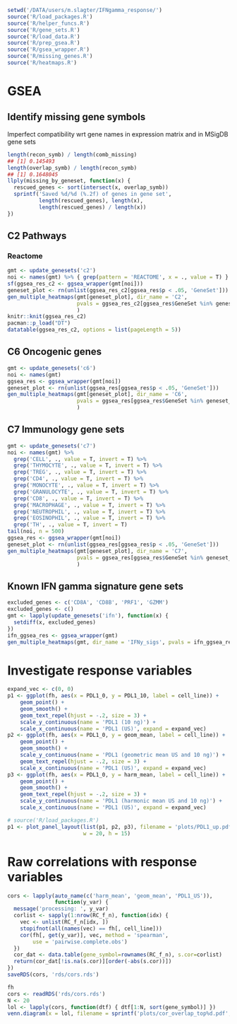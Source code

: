 ```r
setwd('/DATA/users/m.slagter/IFNgamma_response/')
source('R/load_packages.R')
source('R/helper_funcs.R')
source('R/gene_sets.R')
source('R/load_data.R')
source('R/prep_gsea.R')
source('R/gsea_wrapper.R')
source('R/missing_genes.R')
source('R/heatmaps.R')
```

# GSEA


## Identify missing gene symbols

Imperfect compatibility wrt gene names in expression matrix and in MSigDB gene
sets

```r
length(recon_symb) / length(comb_missing)
## [1] 0.145493
length(overlap_symb) / length(recon_symb)
## [1] 0.1648045
llply(missing_by_geneset, function(x) {
  rescued_genes <- sort(intersect(x, overlap_symb))
  sprintf('Saved %d/%d (%.2f) of genes in gene set',
          length(rescued_genes), length(x),
          length(rescued_genes) / length(x))
})
```

## C2 Pathways


### Reactome


```r
gmt <- update_genesets('c2')
noi <- names(gmt) %>% { grep(pattern = 'REACTOME', x = ., value = T) }
sf(ggsea_res_c2 <- ggsea_wrapper(gmt[noi]))
geneset_plot <- rn(unlist(ggsea_res_c2[ggsea_res$p < .05, 'GeneSet']))
gen_multiple_heatmaps(gmt[geneset_plot], dir_name = 'C2', 
                      pvals = ggsea_res_c2[ggsea_res$GeneSet %in% geneset_plot, ]$p
                      )
knitr::knit(ggsea_res_c2)
pacman::p_load("DT")
datatable(ggsea_res_c2, options = list(pageLength = 5))
```

## C6 Oncogenic genes


```r
gmt <- update_genesets('c6')
noi <- names(gmt)
ggsea_res <- ggsea_wrapper(gmt[noi])
geneset_plot <- rn(unlist(ggsea_res[ggsea_res$p < .05, 'GeneSet']))
gen_multiple_heatmaps(gmt[geneset_plot], dir_name = 'C6', 
                      pvals = ggsea_res[ggsea_res$GeneSet %in% geneset_plot, ]$p
                      )
```

## C7 Immunology gene sets


```r
gmt <- update_genesets('c7')
noi <- names(gmt) %>% 
  grep('CELL', ., value = T, invert = T) %>%
  grep('THYMOCYTE', ., value = T, invert = T) %>%
  grep('TREG', ., value = T, invert = T) %>%
  grep('CD4', ., value = T, invert = T) %>%
  grep('MONOCYTE', ., value = T, invert = T) %>%
  grep('GRANULOCYTE', ., value = T, invert = T) %>%
  grep('CD8', ., value = T, invert = T) %>%
  grep('MACROPHAGE', ., value = T, invert = T) %>%
  grep('NEUTROPHIL', ., value = T, invert = T) %>%
  grep('EOSINOPHIL', ., value = T, invert = T) %>%
  grep('TH', ., value = T, invert = T)
tail(noi, n = 500)
ggsea_res <- ggsea_wrapper(gmt[noi])
geneset_plot <- rn(unlist(ggsea_res[ggsea_res$p < .05, 'GeneSet']))
gen_multiple_heatmaps(gmt[geneset_plot], dir_name = 'C7', 
                      pvals = ggsea_res[ggsea_res$GeneSet %in% geneset_plot, ]$p
                      )
```

## Known IFN gamma signature gene sets

```r
excluded_genes <- c('CD8A', 'CD8B', 'PRF1', 'GZMM')
excluded_genes <- c()
gmt <- lapply(update_genesets('ifn'), function(x) {
  setdiff(x, excluded_genes)
})
ifn_ggsea_res <- ggsea_wrapper(gmt)
gen_multiple_heatmaps(gmt, dir_name = 'IFNy_sigs', pvals = ifn_ggsea_res$p)
```




# Investigate response variables

```r
expand_vec <- c(0, 0)
p1 <- ggplot(fh, aes(x = PDL1_0, y = PDL1_10, label = cell_line)) + 
    geom_point() +
    geom_smooth() +
    geom_text_repel(hjust = -.2, size = 3) +
    scale_y_continuous(name = 'PDL1 (10 ng)') +
    scale_x_continuous(name = 'PDL1 (US)', expand = expand_vec)
p2 <- ggplot(fh, aes(x = PDL1_0, y = geom_mean, label = cell_line)) + 
    geom_point() +
    geom_smooth() +
    scale_y_continuous(name = 'PDL1 (geometric mean US and 10 ng)') +
    geom_text_repel(hjust = -.2, size = 3) +
    scale_x_continuous(name = 'PDL1 (US)', expand = expand_vec)
p3 <- ggplot(fh, aes(x = PDL1_0, y = harm_mean, label = cell_line)) + 
    geom_point() +
    geom_smooth() +
    geom_text_repel(hjust = -.2, size = 3) +
    scale_y_continuous(name = 'PDL1 (harmonic mean US and 10 ng)') +
    scale_x_continuous(name = 'PDL1 (US)', expand = expand_vec)

# source('R/load_packages.R')
p1 <- plot_panel_layout(list(p1, p2, p3), filename = 'plots/PDL1_up.pdf',
                        w = 20, h = 15)
```


# Raw correlations with response variables


```r
cors <- lapply(auto_name(c('harm_mean', 'geom_mean', 'PDL1_US')), 
               function(y_var) {
  message('processing: ', y_var)
  corlist <- sapply(1:nrow(RC_f_n), function(idx) {
    vec <- unlist(RC_f_n[idx, ])
    stopifnot(all(names(vec) == fh[, cell_line]))
    cor(fh[, get(y_var)], vec, method = 'spearman', 
        use = 'pairwise.complete.obs')
  })
  cor_dat <- data.table(gene_symbol=rownames(RC_f_n), s.cor=corlist)
  return(cor_dat[!is.na(s.cor)][order(-abs(s.cor))])
})
saveRDS(cors, 'rds/cors.rds')
```


```r
fh
cors <- readRDS('rds/cors.rds')
N <- 20
lol <- lapply(cors, function(dtf) { dtf[1:N, sort(gene_symbol)] })
venn.diagram(x = lol, filename = sprintf('plots/cor_overlap_top%d.pdf', N))
```




